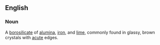 ==English==
===Noun===
A [[borosilicate]] of [[aluminum|alumina]], [[iron]], and [[lime]], commonly found in glassy, brown crystals with [[acute]] edges.
